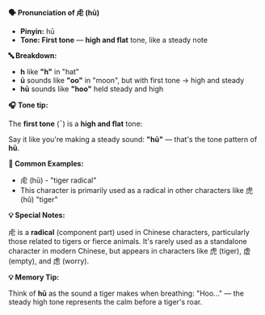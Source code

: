 **🗣️ Pronunciation of 虍 (hū)**

- **Pinyin:** hū
- **Tone: First tone** — **high and flat** tone, like a steady note

**🔤 Breakdown:**

- **h** like **"h"** in "hat"
- **ū** sounds like **"oo"** in "moon", but with first tone → high and steady
- **hū** sounds like **"hoo"** held steady and high

**🎧 Tone tip:**

The **first tone** (¯) is a **high and flat** tone:

Say it like you're making a steady sound: **"hū"** — that's the tone pattern of **hū**.

**📝 Common Examples:**

- 虍 (hū) - "tiger radical"
- This character is primarily used as a radical in other characters like 虎 (hǔ) "tiger"

**💡 Special Notes:**

虍 is a **radical** (component part) used in Chinese characters, particularly those related to
tigers or fierce animals. It's rarely used as a standalone character in modern Chinese, but appears
in characters like 虎 (tiger), 虚 (empty), and 虑 (worry).

**💡 Memory Tip:**

Think of **hū** as the sound a tiger makes when breathing: "Hoo..." — the steady high tone
represents the calm before a tiger's roar.
